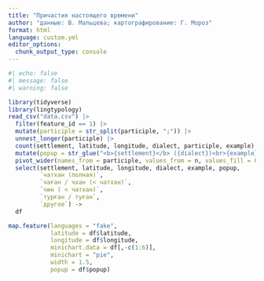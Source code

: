 ```yaml
---
title: "Причастия настоящего времени"
author: "данные: В. Мальцева; картографирование: Г. Мороз"
format: html
language: custom.yml
editor_options: 
  chunk_output_type: console
---
```


```r
#| echo: false
#| message: false
#| warning: false

library(tidyverse)
library(lingtypology)
read_csv("data.csv") |> 
  filter(feature_id == 1) |> 
  mutate(participle = str_split(participle, ";")) |> 
  unnest_longer(participle) |> 
  count(settlement, latitude, longitude, dialect, participle, example) |> 
  mutate(popup = str_glue("<b>{settlement}</b> ({dialect})<br>{example}")) |> 
  pivot_wider(names_from = participle, values_from = n, values_fill = 0) |> 
  select(settlement, latitude, longitude, dialect, example, popup, 
         `чатхан (полная)`, 
         `чаған / чхан (< чатхан)`,
         `чин ( < чатхан)`,
         `турған / туған`,
         `другое`) ->
  df

map.feature(languages = "fake",
            latitude = df$latitude,
            longitude = df$longitude, 
            minichart.data = df[,-c(1:6)], 
            minichart = "pie", 
            width = 1.5,
            popup = df$popup)
```

